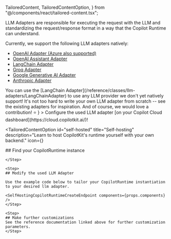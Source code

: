   TailoredContent,
  TailoredContentOption,
} from "@/components/react/tailored-content.tsx";

LLM Adapters are responsible for executing the request with the LLM and standardizing the request/response format in a way that the Copilot Runtime can understand.

Currently, we support the following LLM adapters natively:

- [OpenAI Adapter (Azure also supported)](/reference/classes/llm-adapters/OpenAIAdapter)
- [OpenAI Assistant Adapter](/reference/classes/llm-adapters/OpenAIAssistantAdapter)
- [LangChain Adapter](/reference/classes/llm-adapters/LangChainAdapter)
- [Groq Adapter](/reference/classes/llm-adapters/GroqAdapter)
- [Google Generative AI Adapter](/reference/classes/llm-adapters/GoogleGenerativeAIAdapter)
- [Anthropic Adapter](/reference/classes/llm-adapters/AnthropicAdapter)

<Callout type="info">
  You can use the [LangChain
  Adapter](/reference/classes/llm-adapters/LangChainAdapter) to use any LLM
  provider we don't yet natively support!
</Callout>

<Callout type="info">
  It's not too hard to write your own LLM adapter from scratch -- see the
  existing adapters for inspiration. And of course, we would love a
  contribution! ⭐️
</Callout>

<TailoredContent id="hosting">
  <TailoredContentOption
    id="copilot-cloud"
    title="Copilot Cloud (Recommended)"
    description="Use our hosted backend endpoint to get started quickly (OpenAI only)."
    icon={<FaCloud />}
  >
  Configure the used LLM adapter [on your Copilot Cloud dashboard](https://cloud.copilotkit.ai/)!

  </TailoredContentOption>

  <TailoredContentOption
    id="self-hosted"
    title="Self-hosting"
    description="Learn to host CopilotKit's runtime yourself with your own backend."
    icon={<FaServer />}
  >

  <Steps>
    <Step>
    ## Find your CopilotRuntime instance
    <FindYourCopilotRuntime components={props.components} />

    </Step>

    <Step>
    ## Modify the used LLM Adapter

    Use the example code below to tailor your CopilotRuntime instantiation to your desired llm adapter.

    <SelfHostingCopilotRuntimeCreateEndpoint components={props.components} />
    </Step>

    <Step>
    ## Make further customizations
    See the reference documentation linked above for further customization parameters.
    </Step>

  </Steps>

  </TailoredContentOption>
</TailoredContent>
